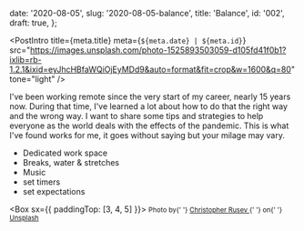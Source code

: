   date: '2020-08-05',
  slug: '2020-08-05-balance',
  title: 'Balance',
  id: '002',
  draft: true,
};


<Head>
  <title>Matthew Simo | {meta.title}</title>
</Head>

<PostIntro
  title={meta.title}
  meta={`${meta.date} | ${meta.id}`}
  src="https://images.unsplash.com/photo-1525893503059-d105fd41f0b1?ixlib=rb-1.2.1&ixid=eyJhcHBfaWQiOjEyMDd9&auto=format&fit=crop&w=1600&q=80"
  tone="light"
/>

I've been working remote since the very start of my career, nearly 15 years now. During that time, I've learned a lot about how to do that the right way and the wrong way. I want to share some tips and strategies to help everyone as the world deals with the effects of the pandemic. This is what I've found works for me, it goes without saying but your milage may vary.

- Dedicated work space
- Breaks, water & stretches
- Music
- set timers
- set expectations

<Box sx={{ paddingTop: [3, 4, 5] }}>
  <small>
    <span>
      Photo by{' '}
      <a href="https://unsplash.com/@ralics?utm_source=unsplash&amp;utm_medium=referral&amp;utm_content=creditCopyText">
        Christopher Rusev
      </a>{' '}
      on{' '}
      <a href="https://unsplash.com/s/photos/balance?utm_source=unsplash&amp;utm_medium=referral&amp;utm_content=creditCopyText">
        Unsplash
      </a>
    </span>
  </small>
</Box>
